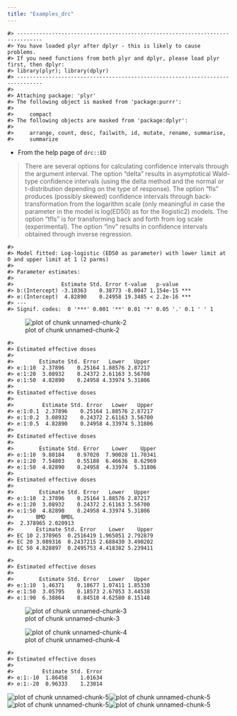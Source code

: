 ```yaml
---
title: "Examples_drc"
---
```





```
#> ------------------------------------------------------------------------------
#> You have loaded plyr after dplyr - this is likely to cause problems.
#> If you need functions from both plyr and dplyr, please load plyr first, then dplyr:
#> library(plyr); library(dplyr)
#> ------------------------------------------------------------------------------
#> 
#> Attaching package: 'plyr'
#> The following object is masked from 'package:purrr':
#> 
#>     compact
#> The following objects are masked from 'package:dplyr':
#> 
#>     arrange, count, desc, failwith, id, mutate, rename, summarise,
#>     summarize
```

- From the help page of `drc::ED`

> There are several options for calculating confidence intervals through the argument interval. The option "delta" results in asymptotical Wald-type confidence intervals (using the delta method and the normal or t-distribution depending on the type of response). The option "fls" produces (possibly skewed) confidence intervals through back-transformation from the logarithm scale (only meaningful in case the parameter in the model is log(ED50) as for the llogistic2) models. The option "tfls" is for transforming back and forth from log scale (experimental). The option "inv" results in confidence intervals obtained through inverse regression.


```
#> 
#> Model fitted: Log-logistic (ED50 as parameter) with lower limit at 0 and upper limit at 1 (2 parms)
#> 
#> Parameter estimates:
#> 
#>               Estimate Std. Error t-value   p-value    
#> b:(Intercept) -3.10363    0.38773 -8.0047 1.154e-15 ***
#> e:(Intercept)  4.82890    0.24958 19.3485 < 2.2e-16 ***
#> ---
#> Signif. codes:  0 '***' 0.001 '**' 0.01 '*' 0.05 '.' 0.1 ' ' 1
```

![plot of chunk unnamed-chunk-2](figure/unnamed-chunk-2-1.png)

```
#> 
#> Estimated effective doses
#> 
#>        Estimate Std. Error   Lower   Upper
#> e:1:10  2.37896    0.25164 1.88576 2.87217
#> e:1:20  3.08932    0.24372 2.61163 3.56700
#> e:1:50  4.82890    0.24958 4.33974 5.31806
#> 
#> Estimated effective doses
#> 
#>         Estimate Std. Error   Lower   Upper
#> e:1:0.1  2.37896    0.25164 1.88576 2.87217
#> e:1:0.2  3.08932    0.24372 2.61163 3.56700
#> e:1:0.5  4.82890    0.24958 4.33974 5.31806
#> 
#> Estimated effective doses
#> 
#>        Estimate Std. Error    Lower    Upper
#> e:1:10  9.80184    0.97020  7.90028 11.70341
#> e:1:20  7.54803    0.55188  6.46636  8.62969
#> e:1:50  4.82890    0.24958  4.33974  5.31806
#> 
#> Estimated effective doses
#> 
#>        Estimate Std. Error   Lower   Upper
#> e:1:10  2.37896    0.25164 1.88576 2.87217
#> e:1:20  3.08932    0.24372 2.61163 3.56700
#> e:1:50  4.82890    0.24958 4.33974 5.31806
#>       BMD     BMDL
#>  2.378965 2.020913
#>       Estimate Std. Error    Lower    Upper
#> EC 10 2.378965  0.2516419 1.965051 2.792879
#> EC 20 3.089316  0.2437215 2.688430 3.490202
#> EC 50 4.828897  0.2495753 4.418382 5.239411
```



```
#> 
#> Estimated effective doses
#> 
#>        Estimate Std. Error   Lower   Upper
#> e:1:10  1.46371    0.18677 1.07411 1.85330
#> e:1:50  3.05795    0.18573 2.67053 3.44538
#> e:1:90  6.38864    0.84510 4.62580 8.15148
```

![plot of chunk unnamed-chunk-3](figure/unnamed-chunk-3-1.png)


![plot of chunk unnamed-chunk-4](figure/unnamed-chunk-4-1.png)

```
#> 
#> Estimated effective doses
#> 
#>         Estimate Std. Error
#> e:1:-10  1.86458    1.01634
#> e:1:-20  0.96333    1.23014
```


![plot of chunk unnamed-chunk-5](figure/unnamed-chunk-5-1.png)![plot of chunk unnamed-chunk-5](figure/unnamed-chunk-5-2.png)![plot of chunk unnamed-chunk-5](figure/unnamed-chunk-5-3.png)![plot of chunk unnamed-chunk-5](figure/unnamed-chunk-5-4.png)
